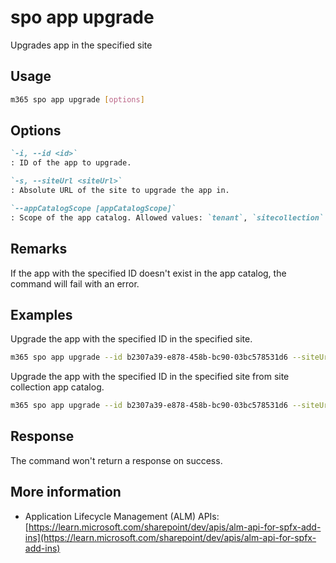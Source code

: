 
# spo app upgrade

Upgrades app in the specified site

## Usage

```sh
m365 spo app upgrade [options]
```

## Options

```md definition-list
`-i, --id <id>`
: ID of the app to upgrade.

`-s, --siteUrl <siteUrl>`
: Absolute URL of the site to upgrade the app in.

`--appCatalogScope [appCatalogScope]`
: Scope of the app catalog. Allowed values: `tenant`, `sitecollection`. Defaults to `tenant`.
```

<Global />

## Remarks

If the app with the specified ID doesn't exist in the app catalog, the command will fail with an error.

## Examples

Upgrade the app with the specified ID in the specified site.

```sh
m365 spo app upgrade --id b2307a39-e878-458b-bc90-03bc578531d6 --siteUrl https://contoso.sharepoint.com
```

Upgrade the app with the specified ID in the specified site from site collection app catalog.

```sh
m365 spo app upgrade --id b2307a39-e878-458b-bc90-03bc578531d6 --siteUrl https://contoso.sharepoint.com --appCatalogScope sitecollection
```

## Response

The command won't return a response on success.

## More information

- Application Lifecycle Management (ALM) APIs: [https://learn.microsoft.com/sharepoint/dev/apis/alm-api-for-spfx-add-ins](https://learn.microsoft.com/sharepoint/dev/apis/alm-api-for-spfx-add-ins)
